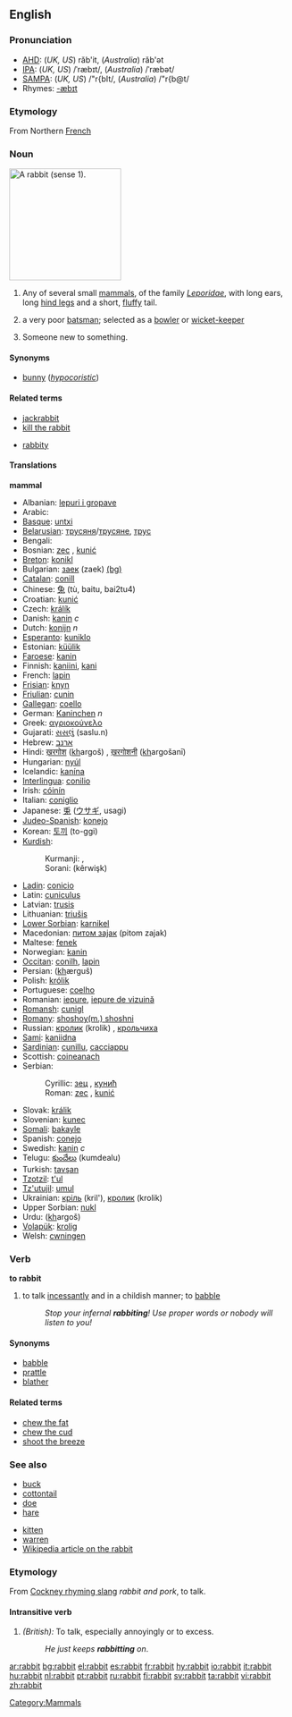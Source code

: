 ==English==

===Pronunciation===
*[[w:AHD|AHD]]: (''UK, US'') răb'it, (''Australia'') răb'ət
*[[w:IPA|IPA]]: (''UK, US'') /ˈræbɪt/, (''Australia'') /ˈræbət/
*[[w:SAMPA|SAMPA]]: (''UK, US'') /"r{bIt/, (''Australia'') /"r{b@t/
*Rhymes: [[Rhymes:English:-æbɪt|-æbɪt]]

===Etymology===
From Northern [[French]]

===Noun===
[[Image:Sylvilagus floridanus 14136.JPG|thumb|right|200px|A rabbit (sense 1).]]
{{en-noun}}
# Any of several small [[mammal]]s, of the family ''[[Leporidae]]'', with long ears, long [[hind leg]]s and a short, [[fluffy]] tail.
#{{cricket}} a very poor [[batsman]]; selected as a [[bowler]] or [[wicket-keeper]]
#{{Colloquial}} Someone new to something.

====Synonyms====
*[[bunny]] (''[[hypocoristic]]'')

====Related terms====
{{top}}
*[[jackrabbit]]
*[[kill the rabbit]]
{{mid}}
*[[rabbity]]
{{bottom}}

====Translations====
'''mammal'''
{{top}}
*Albanian: [[lepuri i gropave]]
*Arabic: {{ARchar|[[ارنب|أرْنَب]]}}
*[[Basque]]: [[untxi]]
*[[Belarusian]]: [[трусяня]]/[[трусяне]], [[трус]]
*Bengali: {{BNchar|[[খরেগাশ]]}}
*Bosnian: [[zec#Bosnian|zec]] {{m}}, [[kunić#Bosnian|kunić]] {{m}}
*[[Breton]]: [[konikl]]
*Bulgarian: [[заек]] (zaek) [[:bg:заек|(bg)]]
*[[Catalan]]: [[conill]]
*Chinese: [[兔]] (tù, baitu, bai2tu4)
*Croatian: [[kunić#Croatian|kunić]] {{m}}
*Czech: [[králík]]
*Danish: [[kanin]] ''c''
*Dutch: [[konijn]] ''n''
*[[Esperanto]]: [[kuniklo]]
*Estonian: [[küülik]]
*[[Faroese]]: [[kanin]]
*Finnish: [[kaniini]], [[kani]]
*French: [[lapin]] {{m}}
*[[Frisian]]: [[knyn]]
*[[Friulian]]: [[cunin]]
*[[Gallegan]]: [[coello]]
*German: [[Kaninchen]] ''n''
*Greek: [[αγριοκούνελο]]
*Gujarati: [[સસલું]] (saslu.n)
*Hebrew: [[ארנב]]
*Hindi: [[ख़रगोश]] (<u>kh</u>argoš) {{m}}, [[ख़रगोशनी]] (<u>kh</u>argošanī) {{f}}
*Hungarian: [[nyúl]]
*Icelandic: [[kanína]]
*[[Interlingua]]: [[conilio]]
*Irish: [[cóinín]]
*Italian: [[coniglio]] {{m}}
*Japanese: [[兎]] ([[ウサギ]], usagi)
*[[Judeo-Spanish]]: [[konejo]]
*Korean: [[토끼]] (to-ggi)
*[[Kurdish]]:
*:Kurmanji: {{trad|ku|kêroşk}}, {{trad|ku|xirrnîfk}}
*:Sorani: {{FAchar|[[کەرويشک]]}} (kêrwişk)
{{mid}}
*[[Ladin]]: [[conicio]]
*Latin: [[cuniculus]] {{m}}
*Latvian: [[trusis]]
*Lithuanian: [[triušis]]
*[[Lower Sorbian]]: [[karnikel]]
*Macedonian: [[питом заjак]] (pitom zajak)
*Maltese: [[fenek]]
*Norwegian: [[kanin]] {{m}}
*[[Occitan]]: [[conilh]], [[lapin]]
*Persian: {{FAchar|[[خرگوش#Persian|خرگوش]]}} (<u>kh</u>ærguš)
*Polish: [[królik]]
*Portuguese: [[coelho]] {{m}}
*Romanian: [[iepure]], [[iepure de vizuină]]
*[[Romansh]]: [[cunigl]]
*[[Romany]]: [[shoshoy(m.) shoshni]] {{f}}
*Russian: [[кролик]] (krolik) {{m}}, [[крольчиха]] {{f}}
*[[Sami]]: [[kaniidna]]
*[[Sardinian]]: [[cunillu]], [[cacciappu]]
*Scottish: [[coineanach]]
*Serbian:
*:Cyrillic: [[зец#Serbian|зец]] {{m}}, [[кунић#Serbian|кунић]] {{m}}
*:Roman: [[zec#Serbian|zec]] {{m}}, [[kunić#Serbian|kunić]] {{m}}
*Slovak: [[králik]]
*Slovenian: [[kunec]] {{m}}
*[[Somali]]: [[bakayle]]
*Spanish: [[conejo]] {{m}}
*Swedish: [[kanin]] ''c''
*Telugu: [[కుందేలు]] (kumdealu)
*Turkish: [[tavşan]]
*[[Tzotzil]]: [[t'ul]]
*[[Tz'utujil]]: [[umul]]
*Ukrainian: [[кріль]] (kril'), [[кролик]] (krolik)
*Upper Sorbian: [[nukl]]
*Urdu: {{URchar|[[خرگوش#Urdu|خرگوش]]}} (<u>kh</u>argoš) {{m}}
*[[Volapük]]: [[krolig]]
*Welsh: [[cwningen]]
{{bottom}}

=== Verb ===
'''to rabbit'''
# {{UK}} to talk [[incessantly]] and in a childish manner; to [[babble]]
#: ''Stop your infernal '''rabbiting'''! Use proper words or nobody will listen to you!''

==== Synonyms ====
* [[babble]]
* [[prattle]]
* [[blather]]

==== Related terms ====
* [[chew the fat]]
* [[chew the cud]] {{UK}}
* [[shoot the breeze]] {{US}}

===See also===
{{top}}
*[[buck]]
*[[cottontail]]
*[[doe]]
*[[hare]]
{{mid}}
*[[kitten]]
*[[warren]]
*[[w:rabbit|Wikipedia article on the rabbit]]
{{bottom}}

===Etymology===
From [[Cockney rhyming slang]] ''rabbit and pork'', to talk.

====Intransitive verb====
{{en-infl-reg-consonant|rabbit|t|}}
# ''(British):'' To talk, especially annoyingly or to excess.
#: ''He just keeps '''rabbitting''' on''.

[[Category:Mammals]]

[[ar:rabbit]]
[[bg:rabbit]]
[[el:rabbit]]
[[es:rabbit]]
[[fr:rabbit]]
[[hy:rabbit]]
[[io:rabbit]]
[[it:rabbit]]
[[hu:rabbit]]
[[nl:rabbit]]
[[pt:rabbit]]
[[ru:rabbit]]
[[fi:rabbit]]
[[sv:rabbit]]
[[ta:rabbit]]
[[vi:rabbit]]
[[zh:rabbit]]